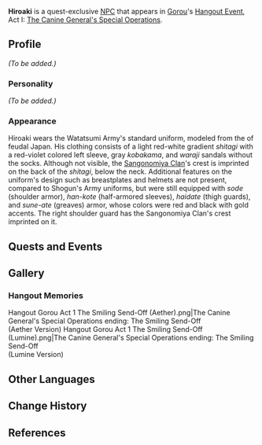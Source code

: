 {{Meta
<!-- REMOVE THIS TEMPLATE AFTER ADDING MISSING INFO -->
|missing_NPC_profile  = yes
}}
{{Character Infobox
|type             = Quest NPC
|image            = NPC Hiroaki.png
|realname         = 
|region           = Inazuma
|affiliation      = Watatsumi Army
|title            = Sangonomiya Samurai
|voiceEN          = [https://www.grantyoungvoice.com/ Grant Young]<ref>Twitter: [https://twitter.com/gvy311/status/1463749207299289089 EN VA Self Announcement]</ref>
|voiceCN          = 
|voiceJP          = 
}}
'''Hiroaki''' is a quest-exclusive [[NPC]] that appears in [[Gorou]]'s [[Hangout Event]], Act I: [[The Canine General's Special Operations]].
<!--
==Location==
<gallery>
NPC Location Hiroaki.png|Hiroaki's location
NPC Location Hiroaki Context.png|Additional context
</gallery>
-->
==Profile==
<!--detailed story/lore information goes here-->
''(To be added.)''

===Personality===
''(To be added.)''

===Appearance===
Hiroaki wears the Watatsumi Army's standard uniform, modeled from the {{Lang|''ashigaru''|ja=足軽}} of feudal Japan. His clothing consists of a light red-white gradient ''shitagi'' with a red-violet colored left sleeve, gray ''kobakama'', and ''waraji'' sandals without the socks. Although not visible, the [[Sangonomiya Clan]]'s crest is imprinted on the back of the ''shitagi'', below the neck. Additional features on the uniform's design such as breastplates and helmets are not present, compared to Shogun's Army uniforms, but were still equipped with ''sode'' (shoulder armor), ''han-kote'' (half-armored sleeves), ''haidate'' (thigh guards), and ''sune-ate'' (greaves) armor, whose colors were red and black with gold accents. The right shoulder guard has the Sangonomiya Clan's crest imprinted on it.

==Quests and Events==
{{Quests and Events}}

==Gallery==
===Hangout Memories===
<gallery>
Hangout Gorou Act 1 The Smiling Send-Off (Aether).png|The Canine General's Special Operations ending: The Smiling Send-Off<br />(Aether Version)
Hangout Gorou Act 1 The Smiling Send-Off (Lumine).png|The Canine General's Special Operations ending: The Smiling Send-Off<br />(Lumine Version)
</gallery>

==Other Languages==
{{Other Languages
|default_hidden = 1
|en      = Hiroaki
|zhs     = 裕明
|zhs_rm  = Yùmíng
|zht     = 裕明
|zht_rm  = Yùmíng
|ja      = 裕明
|ja_rm   = Hiroaki
|ko      = 히로아키
|ko_rm   = Hiroaki
|es      = Hiroaki
|fr      = Hiroaki
|ru      = Хироаки
|th      = Hiroaki
|vi      = Hiroaki
|de      = Hiroaki
|id      = Hiroaki
|pt      = Hiroaki
|tr      = Hiroaki
|it      = Hiroaki
}}

==Change History==
{{Change History|2.3}}

==References==
{{Reflist}}